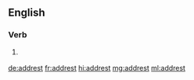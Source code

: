 ==English==

===Verb===
{{head|en|verb form}}

# {{context|obsolete|lang=en}} {{en-past of|address}}

[[de:addrest]]
[[fr:addrest]]
[[hi:addrest]]
[[mg:addrest]]
[[ml:addrest]]